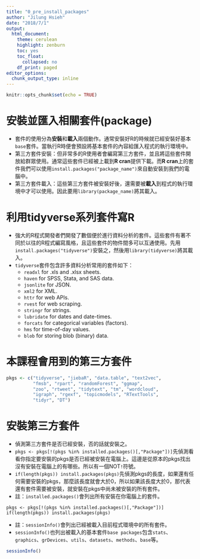 ```yaml
---
title: "0_pre_install_packages"
author: "Jilung Hsieh"
date: "2018/7/1"
output:
  html_document:
    theme: cerulean
    highlight: zenburn
    toc: yes
    toc_float:
      collapsed: no
    df_print: paged
editor_options:
  chunk_output_type: inline
---
```


```r
knitr::opts_chunk$set(echo = TRUE)
```

# 安裝並匯入相關套件(package)
* 套件的使用分為**安裝**和**載入**兩個動作。通常安裝好R的時候就已經安裝好基本`base`套件。當執行R時便會預設將基本套件的內容給匯入程式的執行環境中。
* 第三方套件安裝：但非常多的R使用者會編寫第三方套件，並且將這些套件開放給群眾使用。通常這些套件已經被上載到**R cran**提供下載。而**R cran**上的套件我們可以使用`install.packages("package_name")`來自動安裝到我們的電腦中。
* 第三方套件載入：這些第三方套件被安裝好後，還需要被**載入**到程式的執行環境中才可以使用。因此要用`library(package_name)`將其載入。


# 利用tidyverse系列套件寫R
* 強大的R程式開發者們開發了數個便於進行資料分析的套件。這些套件有著不同於以往的R程式編寫風格，且這些套件的物件間多可以互通使用。先用`install.packages("tidyverse")`安裝之，然後用`library(tidyverse)`將其載入。
* `tidyverse`套件包含許多資料分析常用的套件如下：
	* `readxl`	for .xls and .xlsx sheets.
	* `haven` 	for SPSS, Stata, and SAS data.
	* `jsonlite` 	for JSON.
	* `xml2` 		for XML.
	* `httr` 		for web APIs.
	* `rvest` 	for web scraping.
	* `stringr` 	for strings.
	* `lubridate`	for dates and date-times.
	* `forcats`	for categorical variables (factors).
	* `hms`		for time-of-day values.
	* `blob`		for storing blob (binary) data.

# 本課程會用到的第三方套件
```r
pkgs <- c("tidyverse", "jiebaR", "data.table", "text2vec", 
		  "fmsb", "rpart", "randomForest", "ggmap", 
		  "zoo", "rtweet", "tidytext", "tm", "wordcloud", 
		  "igraph", "rgexf", "topicmodels", "RTextTools", 
		  "tidyr", "DT")
```

# 安裝第三方套件
* 偵測第三方套件是否已經安裝，否的話就安裝之。
* `pkgs <- pkgs[!(pkgs %in% installed.packages()[,"Package"])]`先偵測看看你指定要安裝的pkgs是否已經被安裝在電腦上。這邊是從原本的pkgs找出沒有安裝在電腦上的有哪些。所以有一個NOT`!`符號。
* `if(length(pkgs)) install.packages(pkgs)`先偵測pkgs的長度，如果還有任何需要安裝的pkgs，那麼該長度就會大於0，所以如果該長度大於0，那代表還有套件需要被安裝，就安裝在pkgs中尚未被安裝的所有套件。
* 註：`installed.packages()`會列出所有安裝在你電腦上的套件。

```
pkgs <- pkgs[!(pkgs %in% installed.packages()[,"Package"])] 
if(length(pkgs)) install.packages(pkgs)
```

* 註：`sessionInfo()`會列出已經被載入目前程式環境中的所有套件。
* `sessionInfo()`也列出被載入的基本套件`base packages`包含`stats`、`graphics`、`grDevices`、`utils`、`datasets`、`methods`、`base`等。

```r
sessionInfo()
```


